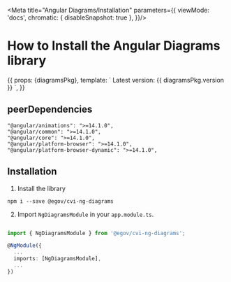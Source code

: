 
<Meta title="Angular Diagrams/Installation" parameters={{
  viewMode: 'docs',
  chromatic: { disableSnapshot: true },
}}/>

# How to Install the Angular Diagrams library

<Story name="Installation">
  {{
    props: {diagramsPkg},
    template: `
      Latest version: {{ diagramsPkg.version }}
    `,
  }}
</Story>

## peerDependencies

```
"@angular/animations": ">=14.1.0",
"@angular/common": ">=14.1.0",
"@angular/core": ">=14.1.0",
"@angular/platform-browser": ">=14.1.0",
"@angular/platform-browser-dynamic": ">=14.1.0",
```

## Installation

1. Install the library
```
npm i --save @egov/cvi-ng-diagrams
```

2. Import `NgDiagramsModule` in your `app.module.ts`.

```ts

import { NgDiagramsModule } from '@egov/cvi-ng-diagrams';

@NgModule({
  ...
  imports: [NgDiagramsModule],
  ...
})
```
